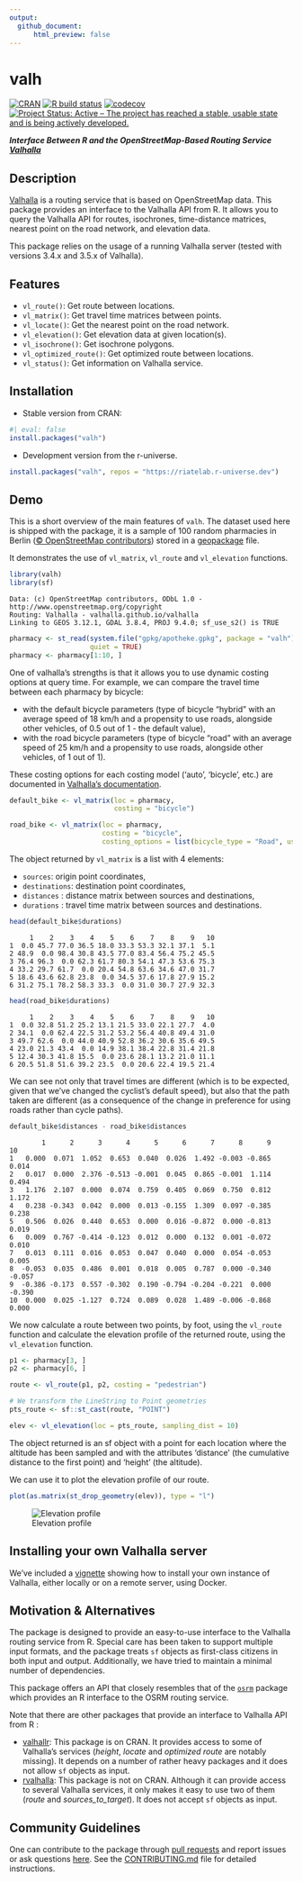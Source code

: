 ```yaml
---
output: 
  github_document:
      html_preview: false
---
```

# valh

[![CRAN](https://www.r-pkg.org/badges/version/valh)](https://CRAN.R-project.org/package=valh)
[![R build status](https://github.com/riatelab/valh/actions/workflows/check-standard.yaml/badge.svg)](https://github.com/riatelab/valh/actions)
[![codecov](https://codecov.io/gh/riatelab/valh/graph/badge.svg)](https://app.codecov.io/gh/riatelab/valh)
[![Project Status: Active – The project has reached a stable, usable state and is being actively developed.](https://www.repostatus.org/badges/latest/active.svg)](https://www.repostatus.org/#active)

***Interface Between R and the OpenStreetMap-Based Routing Service [Valhalla](https://valhalla.github.io/valhalla/)***

## Description

[Valhalla](https://valhalla.github.io/valhalla/) is a routing service that is based on OpenStreetMap data.
This package provides an interface to the Valhalla API from R.
It allows you to query the Valhalla API for routes, isochrones, time-distance matrices,
nearest point on the road network, and elevation data.

This package relies on the usage of a running Valhalla server (tested with versions 3.4.x and 3.5.x of Valhalla).

## Features

- `vl_route()`: Get route between locations.
- `vl_matrix()`: Get travel time matrices between points.
- `vl_locate()`: Get the nearest point on the road network.
- `vl_elevation()`: Get elevation data at given location(s).
- `vl_isochrone()`: Get isochrone polygons.
- `vl_optimized_route()`: Get optimized route between locations.
- `vl_status()`: Get information on Valhalla service.

## Installation

- Stable version from CRAN:
```r
#| eval: false
install.packages("valh")
```

- Development version from the r-universe.
```r
install.packages("valh", repos = "https://riatelab.r-universe.dev")
```


## Demo

This is a short overview of the main features of `valh`. The dataset
used here is shipped with the package, it is a sample of 100 random
pharmacies in Berlin ([© OpenStreetMap
contributors](https://www.openstreetmap.org/copyright/en)) stored in a
[geopackage](https://www.geopackage.org/) file.

It demonstrates the use of  `vl_matrix`, `vl_route` and `vl_elevation` functions.

```r
library(valh)
library(sf)
```
```
Data: (c) OpenStreetMap contributors, ODbL 1.0 - http://www.openstreetmap.org/copyright
Routing: Valhalla - valhalla.github.io/valhalla
Linking to GEOS 3.12.1, GDAL 3.8.4, PROJ 9.4.0; sf_use_s2() is TRUE
```

```r
pharmacy <- st_read(system.file("gpkg/apotheke.gpkg", package = "valh"),
                    quiet = TRUE)
pharmacy <- pharmacy[1:10, ]
```

One of valhalla's strengths is that it allows you to use dynamic costing options at query time.
For example, we can compare the travel time between each pharmacy by bicycle:

- with the default bicycle parameters (type of bicycle "hybrid" with an average speed
  of 18 km/h and a propensity to use roads, alongside other vehicles, of 0.5 out of 1 - the
  default value),
- with the road bicycle parameters (type of bicycle "road" with an average speed of
  25 km/h and a propensity to use roads, alongside other vehicles, of 1 out of 1).

These costing options for each costing model ('auto', 'bicycle', etc.) are documented in
[Valhalla's documentation](https://valhalla.github.io/valhalla/api/turn-by-turn/api-reference/#costing-models).

```r
default_bike <- vl_matrix(loc = pharmacy,
                          costing = "bicycle")

road_bike <- vl_matrix(loc = pharmacy,
                       costing = "bicycle",
                       costing_options = list(bicycle_type = "Road", use_roads = "1"))
```

The object returned by `vl_matrix` is a list with 4 elements:

- `sources`: origin point coordinates,
- `destinations`: destination point coordinates,
- `distances` : distance matrix between sources and destinations,
- `durations` : travel time matrix between sources and destinations.


```r
head(default_bike$durations)
```

```
     1    2    3    4    5    6    7    8    9   10
1  0.0 45.7 77.0 36.5 18.0 33.3 53.3 32.1 37.1  5.1
2 48.9  0.0 98.4 30.8 43.5 77.0 83.4 56.4 75.2 45.5
3 76.4 96.3  0.0 62.3 61.7 80.3 54.1 47.3 53.6 75.3
4 33.2 29.7 61.7  0.0 20.4 54.8 63.6 34.6 47.0 31.7
5 18.6 43.6 62.8 23.8  0.0 34.5 37.6 17.8 27.9 15.2
6 31.2 75.1 78.2 58.3 33.3  0.0 31.0 30.7 27.9 32.3
```

```r
head(road_bike$durations)
```

```
     1    2    3    4    5    6    7    8    9   10
1  0.0 32.8 51.2 25.2 13.1 21.5 33.0 22.1 27.7  4.0
2 34.1  0.0 62.4 22.5 31.2 53.2 56.4 40.8 49.4 31.0
3 49.7 62.6  0.0 44.0 40.9 52.8 36.2 30.6 35.6 49.5
4 23.0 21.3 43.4  0.0 14.9 38.1 38.4 22.8 31.4 21.8
5 12.4 30.3 41.8 15.5  0.0 23.6 28.1 13.2 21.0 11.1
6 20.5 51.8 51.6 39.2 23.5  0.0 20.6 22.4 19.5 21.4
```

We can see not only that travel times are different (which is to be expected,
given that we've changed the cyclist's default speed), but also that the path
taken are different (as a consequence of the change in preference for using
roads rather than cycle paths).

```r
default_bike$distances - road_bike$distances
```

```
        1      2      3      4      5      6      7      8      9     10
1   0.000  0.071  1.052  0.653  0.040  0.026  1.492 -0.003 -0.865  0.014
2   0.017  0.000  2.376 -0.513 -0.001  0.045  0.865 -0.001  1.114  0.494
3   1.176  2.107  0.000  0.074  0.759  0.405  0.069  0.750  0.812  1.172
4   0.238 -0.343  0.042  0.000  0.013 -0.155  1.309  0.097 -0.385  0.238
5   0.506  0.026  0.440  0.653  0.000  0.016 -0.872  0.000 -0.813  0.019
6   0.009  0.767 -0.414 -0.123  0.012  0.000  0.132  0.001 -0.072  0.010
7   0.013  0.111  0.016  0.053  0.047  0.040  0.000  0.054 -0.053  0.005
8  -0.053  0.035  0.486  0.001  0.018  0.005  0.787  0.000 -0.340 -0.057
9  -0.386 -0.173  0.557 -0.302  0.190 -0.794 -0.204 -0.221  0.000 -0.390
10  0.000  0.025 -1.127  0.724  0.089  0.028  1.489 -0.006 -0.868  0.000
```

We now calculate a route between two points, by foot, using the `vl_route`
function and calculate the elevation profile of the returned route, using
the `vl_elevation` function.

```r
p1 <- pharmacy[3, ]
p2 <- pharmacy[6, ]

route <- vl_route(p1, p2, costing = "pedestrian")

# We transform the LineString to Point geometries
pts_route <- sf::st_cast(route, "POINT")

elev <- vl_elevation(loc = pts_route, sampling_dist = 10)
```

The object returned is an sf object with a point for each location where the
altitude has been sampled and with the attributes 'distance' (the cumulative
distance to the first point) and 'height' (the altitude).


We can use it to plot the elevation profile of our route.

```r
plot(as.matrix(st_drop_geometry(elev)), type = "l")
```

![Elevation profile](./man/figures/plot1.png)


<!-- - `vl_matrix()` gives access to the *sources_to_targets* Valhalla service. In this -->
<!--   example we use this function to get the median time needed to access ... -->


<!-- - `vl_route()` is used to compute the shortest route between two -->
<!--   points. Here we compute the shortest route between ... -->

<!-- - `vl_optimized_route()` can be used to resolve the travelling salesman problem, -->
<!--   it gives the shortest trip between a set of unordered points. In this -->
<!--   example we want to obtain the shortest trip between ... -->

<!-- - `vl_locate()` gives access to the *locate* Valhalla service. It returns -->
<!--   the nearest points on the street network from any point. Here we will -->
<!--   get the nearest point on the network from a couple of coordinates. -->

<!-- - `vl_isochrone()` computes areas that are reachable within a given -->
<!--   time span from a point and returns the reachable regions as polygons. -->
<!--   These areas of equal travel time are called isochrones. Here we -->
<!--   compute the isochrones from a specific point defined by its longitude -->
<!--   and latitude. -->

## Installing your own Valhalla server

We've included a [vignette](./vignettes/install-valhalla.Rmd) showing how to install
your own instance of Valhalla, either locally or on a remote server, using Docker.

## Motivation & Alternatives

The package is designed to provide an easy-to-use interface to the Valhalla routing service from R.
Special care has been taken to support multiple input formats, 
and the package treats `sf` objects as first-class citizens in both input and output.
Additionally, we have tried to maintain a minimal number of dependencies.   

This package offers an API that closely resembles that of the [`osrm`](https://github.com/riatelab/osrm)
package which provides an R interface to the OSRM routing service.

Note that there are other packages that provide an interface to Valhalla API from R :

- [valhallr](https://github.com/chris31415926535/valhallr/): This package is on CRAN. It provides access to some of Valhalla's services (*height*, *locate* and *optimized route* are notably missing). It depends on a number of rather heavy packages and it does not allow `sf` objects as input.
- [rvalhalla](https://github.com/Robinlovelace/rvalhalla): This package is not on CRAN. Although it can provide access to several Valhalla services, it only makes it easy to use two of them (*route* and *sources_to_target*). It does not accept `sf` objects as input.

## Community Guidelines

One can contribute to the package through [pull requests](https://github.com/riatelab/valh/pulls) and
report issues or ask questions [here](https://github.com/riatelab/valh/issues).
See the [CONTRIBUTING.md](https://github.com/riatelab/valh/blob/master/CONTRIBUTING.md)
file for detailed instructions.
